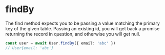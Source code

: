 
# findBy

The find method expects you to be passing a value matching the primary key of the given table. Passing an existing id, you will get back a promise returning the record in question, and otherwise you will get null.

```ts
const user = await User.findBy({ email: 'abc' })
// User{email: 'abc'}
```

